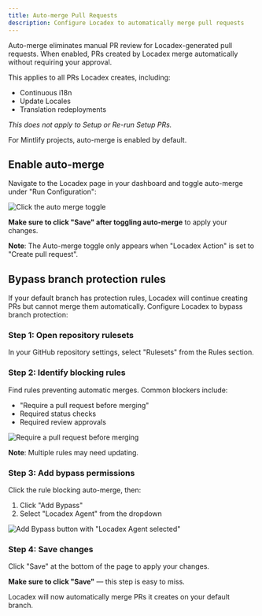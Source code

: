 ```yaml
---
title: Auto-merge Pull Requests
description: Configure Locadex to automatically merge pull requests
---
```

Auto-merge eliminates manual PR review for Locadex-generated pull requests. When enabled, PRs created by Locadex merge automatically without requiring your approval.

This applies to all PRs Locadex creates, including:
- Continuous i18n
- Update Locales
- Translation redeployments

*This does not apply to Setup or Re-run Setup PRs.*

For Mintlify projects, auto-merge is enabled by default.

## Enable auto-merge

Navigate to the Locadex page in your dashboard and toggle auto-merge under "Run Configuration":

![Click the auto merge toggle](/locadex-screenshots/auto-merge/run-configuration.png)

**Make sure to click "Save" after toggling auto-merge** to apply your changes.

**Note**: The Auto-merge toggle only appears when "Locadex Action" is set to "Create pull request".

## Bypass branch protection rules

If your default branch has protection rules, Locadex will continue creating PRs but cannot merge them automatically. Configure Locadex to bypass branch protection:

### Step 1: Open repository rulesets

In your GitHub repository settings, select "Rulesets" from the Rules section.

### Step 2: Identify blocking rules

Find rules preventing automatic merges. Common blockers include:

- "Require a pull request before merging"
- Required status checks
- Required review approvals

![Require a pull request before merging](/locadex-screenshots/auto-merge/require-pull-request.png)

**Note**: Multiple rules may need updating.

### Step 3: Add bypass permissions

Click the rule blocking auto-merge, then:

1. Click "Add Bypass"
2. Select "Locadex Agent" from the dropdown

![Add Bypass button with "Locadex Agent selected"](/locadex-screenshots/auto-merge/add-bypass.png)

### Step 4: Save changes

Click "Save" at the bottom of the page to apply your changes.

**Make sure to click "Save"** — this step is easy to miss.

Locadex will now automatically merge PRs it creates on your default branch.